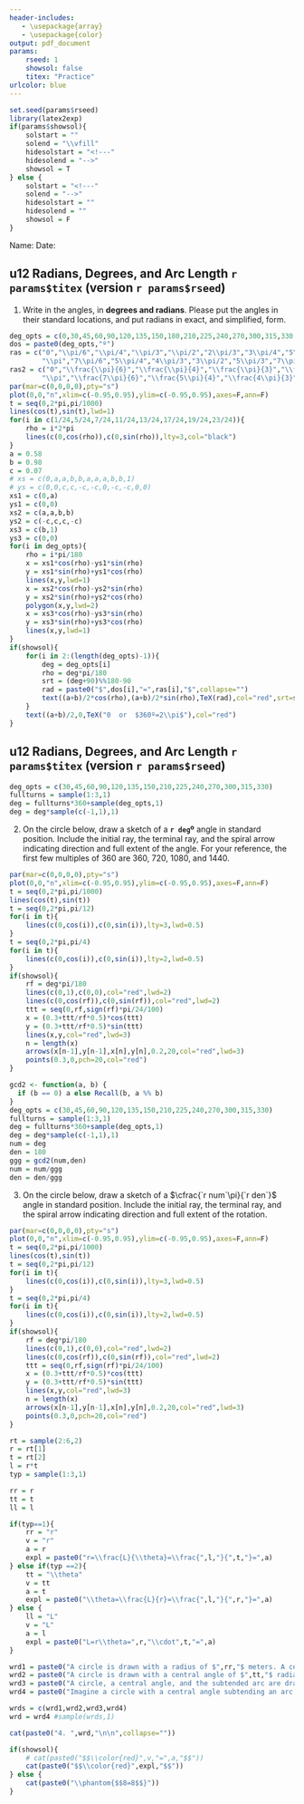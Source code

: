 ```yaml
---
header-includes:
   - \usepackage{array}
   - \usepackage{color}
output: pdf_document
params:
    rseed: 1
    showsol: false
    titex: "Practice"
urlcolor: blue
---
```



```r
set.seed(params$rseed)
library(latex2exp)
if(params$showsol){
    solstart = ""
    solend = "\\vfill"
    hidesolstart = "<!---"
    hidesolend = "-->"
    showsol = T
} else {
    solstart = "<!---"
    solend = "-->"
    hidesolstart = ""
    hidesolend = ""
    showsol = F
}
```

Name: \hspace{4in} Date: \hfill \vspace{3pt} \hrule

## u12 Radians, Degrees, and Arc Length  `r params$titex` (version `r params$rseed`)


1. Write in the angles, in **degrees and radians**. Please put the angles in their standard locations, and put radians in exact, and simplified, form.

\vfill

```r
deg_opts = c(0,30,45,60,90,120,135,150,180,210,225,240,270,300,315,330,360)
dos = paste0(deg_opts,"º")
ras = c("0","\\pi/6","\\pi/4","\\pi/3","\\pi/2","2\\pi/3","3\\pi/4","5\\pi/6",
        "\\pi","7\\pi/6","5\\pi/4","4\\pi/3","3\\pi/2","5\\pi/3","7\\pi/4","11\\pi/6","2\\pi")
ras2 = c("0","\\frac{\\pi}{6}","\\frac{\\pi}{4}","\\frac{\\pi}{3}","\\frac{\\pi}{2}","\\frac{2\\pi}{3}","\\frac{3\\pi}{4}","\\frac{5\\pi}{6}",
        "\\pi","\\frac{7\\pi}{6}","\\frac{5\\pi}{4}","\\frac{4\\pi}{3}","\\frac{3\\pi}{2}","\\frac{5\\pi}{3}","\\frac{7\\pi}{4}","\\frac{11\\pi}{6}","2\\pi")
par(mar=c(0,0,0,0),pty="s")
plot(0,0,"n",xlim=c(-0.95,0.95),ylim=c(-0.95,0.95),axes=F,ann=F)
t = seq(0,2*pi,pi/1000)
lines(cos(t),sin(t),lwd=1)
for(i in c(1/24,5/24,7/24,11/24,13/24,17/24,19/24,23/24)){
    rho = i*2*pi
    lines(c(0,cos(rho)),c(0,sin(rho)),lty=3,col="black")
}
a = 0.58
b = 0.98
c = 0.07
# xs = c(0,a,a,b,b,a,a,a,b,b,1)
# ys = c(0,0,c,c,-c,-c,0,-c,-c,0,0)
xs1 = c(0,a)
ys1 = c(0,0)
xs2 = c(a,a,b,b)
ys2 = c(-c,c,c,-c)
xs3 = c(b,1)
ys3 = c(0,0)
for(i in deg_opts){
    rho = i*pi/180
    x = xs1*cos(rho)-ys1*sin(rho)
    y = xs1*sin(rho)+ys1*cos(rho)
    lines(x,y,lwd=1)
    x = xs2*cos(rho)-ys2*sin(rho)
    y = xs2*sin(rho)+ys2*cos(rho)
    polygon(x,y,lwd=2)
    x = xs3*cos(rho)-ys3*sin(rho)
    y = xs3*sin(rho)+ys3*cos(rho)
    lines(x,y,lwd=1)
}
if(showsol){
    for(i in 2:(length(deg_opts)-1)){
        deg = deg_opts[i]
        rho = deg*pi/180
        srt = (deg+90)%%180-90
        rad = paste0("$",dos[i],"=",ras[i],"$",collapse="")
        text((a+b)/2*cos(rho),(a+b)/2*sin(rho),TeX(rad),col="red",srt=srt)
    }
    text((a+b)/2,0,TeX("0  or  $360º=2\\pi$"),col="red")
}

```

\vfill

\newpage


## u12 Radians, Degrees, and Arc Length  `r params$titex` (version `r params$rseed`)

```r
deg_opts = c(30,45,60,90,120,135,150,210,225,240,270,300,315,330)
fullturns = sample(1:3,1)
deg = fullturns*360+sample(deg_opts,1)
deg = deg*sample(c(-1,1),1)
```

2. On the circle below, draw a sketch of a **`r deg`º** angle in standard position. Include the initial ray, the terminal ray, and the spiral arrow indicating direction and full extent of the angle. For your reference, the first few multiples of 360 are 360, 720, 1080, and 1440.

```r
par(mar=c(0,0,0,0),pty="s")
plot(0,0,"n",xlim=c(-0.95,0.95),ylim=c(-0.95,0.95),axes=F,ann=F)
t = seq(0,2*pi,pi/1000)
lines(cos(t),sin(t))
t = seq(0,2*pi,pi/12)
for(i in t){
    lines(c(0,cos(i)),c(0,sin(i)),lty=3,lwd=0.5)
}
t = seq(0,2*pi,pi/4)
for(i in t){
    lines(c(0,cos(i)),c(0,sin(i)),lty=2,lwd=0.5)
}
if(showsol){
    rf = deg*pi/180
    lines(c(0,1),c(0,0),col="red",lwd=2)
    lines(c(0,cos(rf)),c(0,sin(rf)),col="red",lwd=2)
    ttt = seq(0,rf,sign(rf)*pi/24/100)
    x = (0.3+ttt/rf*0.5)*cos(ttt)
    y = (0.3+ttt/rf*0.5)*sin(ttt)
    lines(x,y,col="red",lwd=3)
    n = length(x)
    arrows(x[n-1],y[n-1],x[n],y[n],0.2,20,col="red",lwd=3)
    points(0.3,0,pch=20,col="red")
}
```




```r

gcd2 <- function(a, b) {
  if (b == 0) a else Recall(b, a %% b)
}
deg_opts = c(30,45,60,90,120,135,150,210,225,240,270,300,315,330)
fullturns = sample(1:3,1)
deg = fullturns*360+sample(deg_opts,1)
deg = deg*sample(c(-1,1),1)
num = deg
den = 180
ggg = gcd2(num,den)
num = num/ggg
den = den/ggg

```


3. On the circle below, draw a sketch of a $\cfrac{`r num`\pi}{`r den`}$ angle in standard position. Include the initial ray, the terminal ray, and the spiral arrow indicating direction and full extent of the rotation.

```r
par(mar=c(0,0,0,0),pty="s")
plot(0,0,"n",xlim=c(-0.95,0.95),ylim=c(-0.95,0.95),axes=F,ann=F)
t = seq(0,2*pi,pi/1000)
lines(cos(t),sin(t))
t = seq(0,2*pi,pi/12)
for(i in t){
    lines(c(0,cos(i)),c(0,sin(i)),lty=3,lwd=0.5)
}
t = seq(0,2*pi,pi/4)
for(i in t){
    lines(c(0,cos(i)),c(0,sin(i)),lty=2,lwd=0.5)
}
if(showsol){
    rf = deg*pi/180
    lines(c(0,1),c(0,0),col="red",lwd=2)
    lines(c(0,cos(rf)),c(0,sin(rf)),col="red",lwd=2)
    ttt = seq(0,rf,sign(rf)*pi/24/100)
    x = (0.3+ttt/rf*0.5)*cos(ttt)
    y = (0.3+ttt/rf*0.5)*sin(ttt)
    lines(x,y,col="red",lwd=3)
    n = length(x)
    arrows(x[n-1],y[n-1],x[n],y[n],0.2,20,col="red",lwd=3)
    points(0.3,0,pch=20,col="red")
}
```



```r
rt = sample(2:6,2)
r = rt[1]
t = rt[2]
l = r*t
typ = sample(1:3,1)

rr = r
tt = t
ll = l

if(typ==1){
    rr = "r"
    v = "r"
    a = r
    expl = paste0("r=\\frac{L}{\\theta}=\\frac{",l,"}{",t,"}=",a)
} else if(typ ==2){
    tt = "\\theta"
    v = tt
    a = t
    expl = paste0("\\theta=\\frac{L}{r}=\\frac{",l,"}{",r,"}=",a)
} else {
    ll = "L"
    v = "L"
    a = l
    expl = paste0("L=r\\theta=",r,"\\cdot",t,"=",a)
}

wrd1 = paste0("A circle is drawn with a radius of $",rr,"$ meters. A central angle of $",tt,"$ radians is drawn, subtending an arc of length $",ll,"$ meters. Find $",v,"$.")
wrd2 = paste0("A circle is drawn with a central angle of $",tt,"$ radians. The radius is $",rr,"$ meters and the subtended arc length is $",ll,"$ meters. Find $",v,"$.")
wrd3 = paste0("A circle, a central angle, and the subtended arc are drawn. The arc length is $",ll,"$ meters. The central angle is $",tt,"$ radians. The radius is $",rr,"$ meters. Find $",v,"$.")
wrd4 = paste0("Imagine a circle with a central angle subtending an arc. The radius equals $",rr,"$ meters. The central angle equals $",tt,"$ radians. The arc length equals $",ll,"$ meters. Find $",v,"$.")

wrds = c(wrd1,wrd2,wrd3,wrd4)
wrd = wrd4 #sample(wrds,1)

cat(paste0("4. ",wrd,"\n\n",collapse=""))
```


\vfill

```r
if(showsol){
    # cat(paste0("$$\\color{red}",v,"=",a,"$$"))
    cat(paste0("$$\\color{red}",expl,"$$"))
} else {
    cat(paste0("\\phantom{$$8=8$$}"))
}
```

\vfill
